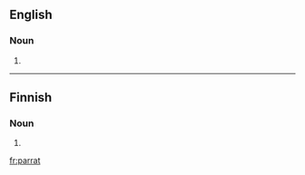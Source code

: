 ==English==

===Noun===
{{head|en|noun}}

# {{obsolete spelling of|parrot|lang=en}}

----
==Finnish==

===Noun===
{{head|fi|noun form}}

# {{plural of|lang=fi|parta}}

[[fr:parrat]]